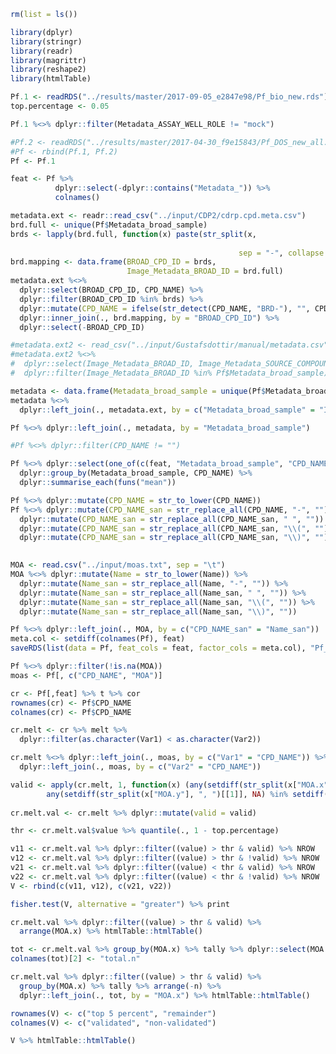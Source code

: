 
```r
rm(list = ls())

library(dplyr)
library(stringr)
library(readr)
library(magrittr)
library(reshape2)
library(htmlTable)

Pf.1 <- readRDS("../results/master/2017-09-05_e2847e98/Pf_bio_new.rds")
top.percentage <- 0.05

Pf.1 %<>% dplyr::filter(Metadata_ASSAY_WELL_ROLE != "mock")

#Pf.2 <- readRDS("../results/master/2017-04-30_f9e15843/Pf_DOS_new_all.rds")
#Pf <- rbind(Pf.1, Pf.2)
Pf <- Pf.1

feat <- Pf %>% 
          dplyr::select(-dplyr::contains("Metadata_")) %>% 
          colnames()

metadata.ext <- readr::read_csv("../input/CDP2/cdrp.cpd.meta.csv")
brd.full <- unique(Pf$Metadata_broad_sample)
brds <- lapply(brd.full, function(x) paste(str_split(x,
                                                                             "-")[[1]][1:2], 
                                                   sep = "-", collapse = "-")) %>% unlist()
brd.mapping <- data.frame(BROAD_CPD_ID = brds, 
                          Image_Metadata_BROAD_ID = brd.full)
metadata.ext %<>% 
  dplyr::select(BROAD_CPD_ID, CPD_NAME) %>% 
  dplyr::filter(BROAD_CPD_ID %in% brds) %>%
  dplyr::mutate(CPD_NAME = ifelse(str_detect(CPD_NAME, "BRD-"), "", CPD_NAME)) %>%
  dplyr::inner_join(., brd.mapping, by = "BROAD_CPD_ID") %>%
  dplyr::select(-BROAD_CPD_ID)

#metadata.ext2 <- read_csv("../input/Gustafsdottir/manual/metadata.csv")
#metadata.ext2 %<>% 
#  dplyr::select(Image_Metadata_BROAD_ID, Image_Metadata_SOURCE_COMPOUND_NAME) %>% 
#  dplyr::filter(Image_Metadata_BROAD_ID %in% Pf$Metadata_broad_sample) %>% unique()

metadata <- data.frame(Metadata_broad_sample = unique(Pf$Metadata_broad_sample))
metadata %<>% 
  dplyr::left_join(., metadata.ext, by = c("Metadata_broad_sample" = "Image_Metadata_BROAD_ID"))

Pf %<>% dplyr::left_join(., metadata, by = "Metadata_broad_sample")

#Pf %<>% dplyr::filter(CPD_NAME != "")

Pf %<>% dplyr::select(one_of(c(feat, "Metadata_broad_sample", "CPD_NAME"))) %>%
  dplyr::group_by(Metadata_broad_sample, CPD_NAME) %>%
  dplyr::summarise_each(funs("mean"))

Pf %<>% dplyr::mutate(CPD_NAME = str_to_lower(CPD_NAME))
Pf %<>% dplyr::mutate(CPD_NAME_san = str_replace_all(CPD_NAME, "-", "")) %>%
  dplyr::mutate(CPD_NAME_san = str_replace_all(CPD_NAME_san, " ", "")) %>%
  dplyr::mutate(CPD_NAME_san = str_replace_all(CPD_NAME_san, "\\(", "")) %>%
  dplyr::mutate(CPD_NAME_san = str_replace_all(CPD_NAME_san, "\\)", "")) 
  

MOA <- read.csv("../input/moas.txt", sep = "\t")
MOA %<>% dplyr::mutate(Name = str_to_lower(Name)) %>%
  dplyr::mutate(Name_san = str_replace_all(Name, "-", "")) %>%
  dplyr::mutate(Name_san = str_replace_all(Name_san, " ", "")) %>%
  dplyr::mutate(Name_san = str_replace_all(Name_san, "\\(", "")) %>%
  dplyr::mutate(Name_san = str_replace_all(Name_san, "\\)", "")) 

Pf %<>% dplyr::left_join(., MOA, by = c("CPD_NAME_san" = "Name_san"))
meta.col <- setdiff(colnames(Pf), feat)
saveRDS(list(data = Pf, feat_cols = feat, factor_cols = meta.col), "Pf_annotated.rds")

```

```r

Pf %<>% dplyr::filter(!is.na(MOA))
moas <- Pf[, c("CPD_NAME", "MOA")]

cr <- Pf[,feat] %>% t %>% cor
rownames(cr) <- Pf$CPD_NAME
colnames(cr) <- Pf$CPD_NAME

cr.melt <- cr %>% melt %>%
  dplyr::filter(as.character(Var1) < as.character(Var2))

cr.melt %<>% dplyr::left_join(., moas, by = c("Var1" = "CPD_NAME")) %>%
  dplyr::left_join(., moas, by = c("Var2" = "CPD_NAME"))

valid <- apply(cr.melt, 1, function(x) (any(setdiff(str_split(x["MOA.x"], ", ")[[1]], NA) %in% setdiff(str_split(x["MOA.y"], ", ")[[1]], NA)) |
        any(setdiff(str_split(x["MOA.y"], ", ")[[1]], NA) %in% setdiff(str_split(x["MOA.x"], ", ")[[1]], NA))))
        
cr.melt.val <- cr.melt %>% dplyr::mutate(valid = valid)

thr <- cr.melt.val$value %>% quantile(., 1 - top.percentage)

v11 <- cr.melt.val %>% dplyr::filter((value) > thr & valid) %>% NROW
v12 <- cr.melt.val %>% dplyr::filter((value) > thr & !valid) %>% NROW
v21 <- cr.melt.val %>% dplyr::filter((value) < thr & valid) %>% NROW
v22 <- cr.melt.val %>% dplyr::filter((value) < thr & !valid) %>% NROW
V <- rbind(c(v11, v12), c(v21, v22))

fisher.test(V, alternative = "greater") %>% print

cr.melt.val %>% dplyr::filter((value) > thr & valid) %>% 
  arrange(MOA.x) %>% htmlTable::htmlTable()

tot <- cr.melt.val %>% group_by(MOA.x) %>% tally %>% dplyr::select(MOA.x, n)
colnames(tot)[2] <- "total.n"

cr.melt.val %>% dplyr::filter((value) > thr & valid) %>% 
  group_by(MOA.x) %>% tally %>% arrange(-n) %>% 
  dplyr::left_join(., tot, by = "MOA.x") %>% htmlTable::htmlTable()

rownames(V) <- c("top 5 percent", "remainder")
colnames(V) <- c("validated", "non-validated")

V %>% htmlTable::htmlTable()


```
